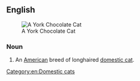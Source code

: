 ==English==
[[File:York Chocolate.jpg|thumb|right|A York Chocolate Cat]]

===Noun===
{{wikipedia}}
{{en-noun|sg=[[York]] [[chocolate|Chocolate]] [[cat|Cat]]}}

# An [[American]] breed of longhaired [[domestic cat]].

[[Category:en:Domestic cats]]